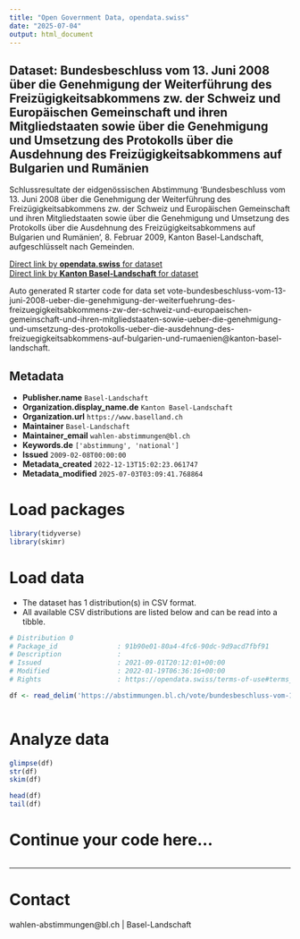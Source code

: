 ```yaml
---
title: "Open Government Data, opendata.swiss"
date: "2025-07-04"
output: html_document
---
```


## Dataset: Bundesbeschluss vom 13. Juni 2008 über die Genehmigung der Weiterführung des Freizügigkeitsabkommens zw. der Schweiz und Europäischen Gemeinschaft und ihren Mitgliedstaaten sowie über die Genehmigung und Umsetzung des Protokolls über die Ausdehnung des Freizügigkeitsabkommens auf Bulgarien und Rumänien

Schlussresultate der eidgenössischen Abstimmung 'Bundesbeschluss vom 13. Juni 2008 über die Genehmigung der Weiterführung des Freizügigkeitsabkommens zw. der Schweiz und Europäischen Gemeinschaft und ihren Mitgliedstaaten sowie über die Genehmigung und Umsetzung des Protokolls über die Ausdehnung des Freizügigkeitsabkommens auf Bulgarien und Rumänien', 8. Februar 2009, Kanton Basel-Landschaft, aufgeschlüsselt nach Gemeinden.

[Direct link by **opendata.swiss** for dataset](https://opendata.swiss/de/dataset/bundesbeschluss-vom-13-juni-2008-uber-die-genehmigung-der-weiterfuhrung-des-freizugigkeitsabkom)<br>
[Direct link by **Kanton Basel-Landschaft** for dataset](https://abstimmungen.bl.ch/vote/bundesbeschluss-vom-13-juni-2008-ueber-die-genehmigung-der-weiterfuehrung-des-freizuegigkeitsabkommens-zw-der-schweiz-und-europaeischen-gemeinschaft-und-ihren-mitgliedstaaten-sowie-ueber-die-genehmigung-und-umsetzung-des-protokolls-ueber-die-ausdehnung-des-freizuegigkeitsabkommens-auf-bulgarien-und-rumaenien/data)

Auto generated R starter code for data set vote-bundesbeschluss-vom-13-juni-2008-ueber-die-genehmigung-der-weiterfuehrung-des-freizuegigkeitsabkommens-zw-der-schweiz-und-europaeischen-gemeinschaft-und-ihren-mitgliedstaaten-sowie-ueber-die-genehmigung-und-umsetzung-des-protokolls-ueber-die-ausdehnung-des-freizuegigkeitsabkommens-auf-bulgarien-und-rumaenien@kanton-basel-landschaft.

## Metadata

- **Publisher.name** `Basel-Landschaft`
- **Organization.display_name.de** `Kanton Basel-Landschaft`
- **Organization.url** `https://www.baselland.ch`
- **Maintainer** `Basel-Landschaft`
- **Maintainer_email** `wahlen-abstimmungen@bl.ch`
- **Keywords.de** `['abstimmung', 'national']`
- **Issued** `2009-02-08T00:00:00`
- **Metadata_created** `2022-12-13T15:02:23.061747`
- **Metadata_modified** `2025-07-03T03:09:41.768864`


# Load packages

```r

library(tidyverse)
library(skimr)

```

# Load data

-   The dataset has 1 distribution(s) in CSV format.
-   All available CSV distributions are listed below and can be read into a tibble.

```r

# Distribution 0
# Package_id               : 91b90e01-80a4-4fc6-90dc-9d9acd7fbf91
# Description              : 
# Issued                   : 2021-09-01T20:12:01+00:00
# Modified                 : 2022-01-19T06:36:16+00:00
# Rights                   : https://opendata.swiss/terms-of-use#terms_by

df <- read_delim('https://abstimmungen.bl.ch/vote/bundesbeschluss-vom-13-juni-2008-ueber-die-genehmigung-der-weiterfuehrung-des-freizuegigkeitsabkommens-zw-der-schweiz-und-europaeischen-gemeinschaft-und-ihren-mitgliedstaaten-sowie-ueber-die-genehmigung-und-umsetzung-des-protokolls-ueber-die-ausdehnung-des-freizuegigkeitsabkommens-auf-bulgarien-und-rumaenien/data-csv')



```

# Analyze data

```r

glimpse(df)
str(df)
skim(df)

head(df)
tail(df)

```

# Continue your code here...

```r

```

------------------------------------------------------------------------

# Contact

wahlen-abstimmungen@bl.ch | Basel-Landschaft
